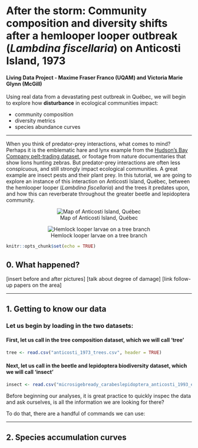 
# **After the storm: Community composition and diversity shifts after a hemlooper looper outbreak (*Lambdina fiscellaria*) on Anticosti Island, 1973**


#### Living Data Project - Maxime Fraser Franco (UQAM) and Victoria Marie Glynn (McGill)

Using real data from a devastating pest outbreak in Québec, we will begin to explore how **disturbance** in ecological communities impact:

- community composition
- diversity metrics
- species abundance curves

--------------------------------------------------------------------------------------------------------------------------------------------

When you think of predator-prey interactions, what comes to mind? Perhaps it is the emblematic hare and lynx example from the [Hudson's Bay Company pelt-trading dataset](https://jckantor.github.io/CBE30338/02.05-Hare-and-Lynx-Population-Dynamics.html), or footage from nature documentaries that show lions hunting zebras. But predator-prey interactions are often less conspicuous, and still strongly impact ecological communities. A great example are insect pests and their plant prey. In this tutorial, we are going to explore an instance of this interaction on Anticosti Island, Québec, between the hemlooper looper (*Lambdina fiscellaria*) and the trees it predates upon, and how this can reverberate throughout the greater beetle and lepidoptera community. 

<center>

![Map of Anticosti Island, Québec](anticosti_loc.png)


![Hemlock looper larvae on a tree branch](hemlock_looper_larva.jpg)

</center>


```{r setup, include=FALSE} 
knitr::opts_chunk$set(echo = TRUE)
```

## **0. What happened?** 

[insert before and after pictures]
[talk about degree of damage]
[link follow-up papers on the area]


------------------------------------------------------------------------------

## **1. Getting to know our data**

### Let us begin by loading in the two datasets: 

#### First, let us call in the tree composition dataset, which we will call 'tree'


```{r, echo = TRUE}
tree <- read.csv("anticosti_1973_trees.csv", header = TRUE) 
```


#### Next, let us call in the beetle and lepidoptera biodiversity dataset, which we will call 'insect' 


```{r, echo = TRUE}
insect <- read.csv("microsigebready_carabeslepidoptera_anticosti_1993_en.csv", header = TRUE) 
```

Before beginning our analyses, it is great practice to quickly inspec the data and ask ourselves, is all the information we are looking for there? 

To do that, there are a handful of commands we can use: 

-------------------------------------------------------------------------------

## **2. Species accumulation curves**


